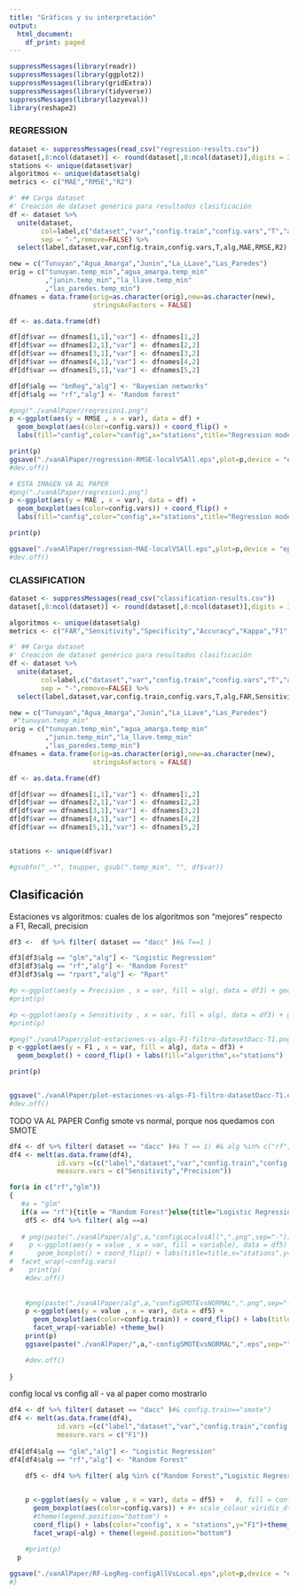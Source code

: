 ```yaml
---
title: "Gráficos y su interpretación"
output:
  html_document:
    df_print: paged
---
```



```r
suppressMessages(library(readr))
suppressMessages(library(ggplot2))
suppressMessages(library(gridExtra))
suppressMessages(library(tidyverse))
suppressMessages(library(lazyeval))
library(reshape2)
```

### REGRESSION

```r

dataset <- suppressMessages(read_csv("regression-results.csv"))
dataset[,8:ncol(dataset)] <- round(dataset[,8:ncol(dataset)],digits = 3)
stations <- unique(dataset$var)
algoritmos <- unique(dataset$alg)
metrics <- c("MAE","RMSE","R2")
```

```r
#' ## Carga dataset
#' Creación de dataset genérico para resultados clasificación
df <- dataset %>%
  unite(dataset, 
        col=label,c("dataset","var","config.train","config.vars","T","alg"),
        sep = "-",remove=FALSE) %>% 
  select(label,dataset,var,config.train,config.vars,T,alg,MAE,RMSE,R2) 

new = c("Tunuyan","Agua_Amarga","Junin","La_LLave","Las_Paredes")
orig = c("tunuyan.temp_min","agua_amarga.temp_min"
         ,"junin.temp_min","la_llave.temp_min"
         ,"las_paredes.temp_min")
dfnames = data.frame(orig=as.character(orig),new=as.character(new),
                     stringsAsFactors = FALSE)

df <- as.data.frame(df)

df[df$var == dfnames[1,1],"var"] <- dfnames[1,2]
df[df$var == dfnames[2,1],"var"] <- dfnames[2,2]
df[df$var == dfnames[3,1],"var"] <- dfnames[3,2]
df[df$var == dfnames[4,1],"var"] <- dfnames[4,2]
df[df$var == dfnames[5,1],"var"] <- dfnames[5,2]

df[df$alg == "bnReg","alg"] <- "Bayesian networks"
df[df$alg == "rf","alg"] <- "Random forest"

```

```r
#png("./vanAlPaper/regresion1.png")
p <-ggplot(aes(y = RMSE , x = var), data = df) +
  geom_boxplot(aes(color=config.vars)) + coord_flip() +
  labs(fill="config",color="config",x="stations",title="Regression models") + facet_wrap(~alg) +theme_bw()

print(p)
ggsave("./vanAlPaper/regression-RMSE-localVSAll.eps",plot=p,device = "eps",units = "in", width = 10, height = 6)
#dev.off()
```
```r
# ESTA IMAGEN VA AL PAPER
#png("./vanAlPaper/regresion1.png")
p <-ggplot(aes(y = MAE , x = var), data = df) +
  geom_boxplot(aes(color=config.vars)) + coord_flip() +
  labs(fill="config",color="config",x="stations",title="Regression models") + facet_wrap(~alg) +theme_bw()

print(p)

ggsave("./vanAlPaper/regression-MAE-localVSAll.eps",plot=p,device = "eps",units = "in", width = 10, height = 6)
#dev.off()
```
### CLASSIFICATION
```r

dataset <- suppressMessages(read_csv("classification-results.csv"))
dataset[,8:ncol(dataset)] <- round(dataset[,8:ncol(dataset)],digits = 3)

algoritmos <- unique(dataset$alg)
metrics <- c("FAR","Sensitivity","Specificity","Accuracy","Kappa","F1","Precision")

#' ## Carga dataset
#' Creación de dataset genérico para resultados clasificación
df <- dataset %>%
  unite(dataset, 
        col=label,c("dataset","var","config.train","config.vars","T","alg"),
        sep = "-",remove=FALSE) %>% 
  select(label,dataset,var,config.train,config.vars,T,alg,FAR,Sensitivity,Specificity,Accuracy,Kappa,F1,Precision) 

new = c("Tunuyan","Agua_Amarga","Junin","La_LLave","Las_Paredes")
 #"tunuyan.temp_min"
orig = c("tunuyan.temp_min","agua_amarga.temp_min"
         ,"junin.temp_min","la_llave.temp_min"
         ,"las_paredes.temp_min")
dfnames = data.frame(orig=as.character(orig),new=as.character(new),
                     stringsAsFactors = FALSE)

df <- as.data.frame(df)

df[df$var == dfnames[1,1],"var"] <- dfnames[1,2]
df[df$var == dfnames[2,1],"var"] <- dfnames[2,2]
df[df$var == dfnames[3,1],"var"] <- dfnames[3,2]
df[df$var == dfnames[4,1],"var"] <- dfnames[4,2]
df[df$var == dfnames[5,1],"var"] <- dfnames[5,2]


stations <- unique(df$var)

#gsubfn("_.*", toupper, gsub(".temp_min", "", df$var))

```


## Clasificación

Estaciones vs algoritmos: cuales de los algoritmos son "mejores" respecto a F1, Recall, precision


```r

df3 <-  df %>% filter( dataset == "dacc" )#& T==1 ) 

df3[df3$alg == "glm","alg"] <- "Logistic Regression"
df3[df3$alg == "rf","alg"] <- "Random Forest"
df3[df3$alg == "rpart","alg"] <- "Rpart"

```
```r
#p <-ggplot(aes(y = Precision , x = var, fill = alg), data = df3) + geom_boxplot() + coord_flip()
#print(p)

#p <-ggplot(aes(y = Sensitivity , x = var, fill = alg), data = df3) + geom_boxplot() + coord_flip()
#print(p)

#png("./vanAlPaper/plot-estaciones-vs-algs-F1-filtro-datasetDacc-T1.png")
p <-ggplot(aes(y = F1 , x = var, fill = alg), data = df3) + 
  geom_boxplot() + coord_flip() + labs(fill="algorithm",x="stations")

print(p)


ggsave("./vanAlPaper/plot-estaciones-vs-algs-F1-filtro-datasetDacc-T1.eps",plot=p,device = "eps",units = "in", width = 10, height = 6)
#dev.off()
```

TODO VA AL PAPER
Config smote vs normal, porque nos quedamos con SMOTE

```r
df4 <- df %>% filter( dataset == "dacc" )#& T == 1) #& alg %in% c("rf","glm"))   
df4 <- melt(as.data.frame(df4),
            id.vars =(c("label","dataset","var","config.train","config.vars","T","alg")),
            measure.vars = c("Sensitivity","Precision"))

for(a in c("rf","glm"))
{ 
   #a = "glm"
   if(a == "rf"){title = "Random Forest"}else{title="Logistic Regression"}
    df5 <- df4 %>% filter( alg ==a) 
    
   # png(paste("./vanAlPaper/alg",a,"configLocalvsAll",".png",sep="-"))
#    p <-ggplot(aes(y = value , x = var, fill = variable), data = df5) + 
#      geom_boxplot() + coord_flip() + labs(title=title,x="stations",y="",fill="") + theme(legend.position="bottom")+
#  facet_wrap(~config.vars)
#    print(p)
    #dev.off()
    
    
    #png(paste("./vanAlPaper/alg",a,"configSMOTEvsNORMAL",".png",sep="-"))
    p <-ggplot(aes(y = value , x = var), data = df5) + 
      geom_boxplot(aes(color=config.train)) + coord_flip() + labs(title=title,x="stations",y="",fill="",color="config") + #theme(legend.position="bottom")+
      facet_wrap(~variable) +theme_bw()
    print(p)
    ggsave(paste("./vanAlPaper/",a,"-configSMOTEvsNORMAL",".eps",sep=""),plot=p,device = "eps",units = "in", width = 10, height = 6)

    #dev.off()
      
}
```

config local vs config all - va al paper como mostrarlo

```r

df4 <- df %>% filter( dataset == "dacc" )#& config.train=="smote")   
df4 <- melt(as.data.frame(df4),
            id.vars =(c("label","dataset","var","config.train","config.vars","T","alg")),
            measure.vars = c("F1"))
   
df4[df4$alg == "glm","alg"] <- "Logistic Regression"
df4[df4$alg == "rf","alg"] <- "Random Forest"

    df5 <- df4 %>% filter( alg %in% c("Random Forest","Logistic Regression"))#& T %in% c(1,2,3,4)) 

    
    p <-ggplot(aes(y = value , x = var), data = df5) +   #, fill = config.vars
      geom_boxplot(aes(color=config.vars)) + #+ scale_colour_viridis_d(option="E") +
      #theme(legend.position="bottom") +
      coord_flip() + labs(color="config", x = "stations",y="F1")+theme_bw() +
      facet_wrap(~alg) + theme(legend.position="bottom")

    #print(p)
  p
  
ggsave("./vanAlPaper/RF-LogReg-configAllVsLocal.eps",plot=p,device = "eps",units = "in", width = 10, height = 6)
#}
```
